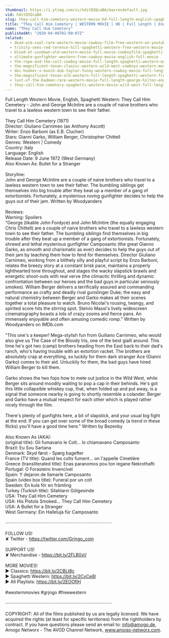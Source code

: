 ```yaml
---
thumbnail: https://i.ytimg.com/vi/hditQSQcaBA/maxresdefault.jpg
vid: hditQSQcaBA
slug: they-call-him-cemetery-western-movie-hd-full-length-english-spaghetti-western
title: "They Call Him Cemetery | WESTERN MOVIE | HD | Full Length | English | Spaghetti Western"
name: "They Call Him Cemetery"
publishedAt: "2020-04-06T02:00:07Z"
related:
  - dead-aim-cool-rare-western-movie-cowboy-film-free-western-on-youtube-english
  - trinity-sees-red-terence-hill-spaghetti-western-free-western-movie-cowboys-full-films
  - blood-at-sundown-old-western-movie-full-movie-cowboyfilm-spaghetti-western-english
  - ultimate-gunfighter-western-free-cowboy-movie-english-full-movie
  - the-rope-and-the-colt-cowboy-movie-full-length-spaghetti-western-english-free-full-westerns
  - the-magnificent-texan-classic-western-wild-west-cowboys-western-movie-english
  - doc-hooker-s-bunch-dub-taylor-funny-western-cowboy-movie-full-length-english
  - the-magnificent-texan-old-western-full-length-spaghetti-western-free-youtube-movie
  - last-of-the-badmen-rare-western-movie-full-length-george-hilton-english-full-movie
  - they-call-him-cemetery-spaghetti-western-movie-wild-west-full-length-english
---
```


Full Length Western Movie, English, Spaghetti Western: They Call Him Cemetery - John and George McIntire are a couple of naive brothers who travel to a lawless western town to see their father.<br />
<br />
They Call Him Cemetery (1971)<br />
Director: Giuliano Carnimeo (as Anthony Ascott)<br />
Writer: Enzo Barboni (as E.B. Clucher)<br />
Stars: Gianni Garko, William Berger, Christopher Chittell <br />
Genres: Western | Comedy <br />
Country: Italy<br />
Language: English<br />
Release Date: 9 June 1972 (West Germany) <br />
Also Known As: Bullet for a Stranger <br />
<br />
Storyline:<br />
John and George McIntire are a couple of naive brothers who travel to a lawless western town to see their father. The bumbling siblings get themselves into big trouble after they beat up a member of a gang of extortionists. Fortunately, a mysterious roving gunfighter decides to help the guys out of their jam. Written by Woodyanders<br />
<br />
Reviews:<br />
Warning: Spoilers<br />
"George (likable John Fordyce) and John McIntire (the equally engaging Chris Chittell) are a couple of naive brothers who travel to a lawless western town to see their father. The bumbling siblings find themselves in big trouble after they beat up a member of a gang of extortionists. Fortunately, shrewd and lethal mysterious gunfighter Camposanto (the great Gianno Garko, as smooth and charismatic as ever) decides to help the guys out of their jam by teaching them how to fend for themselves. Director Giuliano Carnimeo, working from a blithely silly and playful script by Enzo Barboni, relates the breezy story at a constant brisk pace, maintains a properly lighthearted tone throughout, and stages the wacky slapstick brawls and energetic shoot-outs with real verve (the climactic thrilling and dynamic confrontation between our heroes and the bad guys in particular seriously smokes). William Berger delivers a terrifically assured and commanding performance as crafty and deadly rival gunslinger Duke; the easy and natural chemistry between Berger and Garko makes all their scenes together a total pleasure to watch. Bruno Nicolai's rousing, twangy, and spirited score hits the stirring spot. Stelvio Massi's lively widescreen cinematography boasts a lots of crazy zooms and fierce pans. An immensely enjoyable and often amusing comedic romp." Written by Woodyanders on IMDb.com<br />
<br />
"This one's a keeper! Mega-stylish fun from Guiliano Carnimeo, who would also give us The Case of the Bloody Iris, one of the best gialli around. This time he's got two (camp) brothers heading from the East back to their dad's ranch, who's having trouble with an extortion racket. The brothers are absolutely crap at everything, so luckily for them dark stranger Ace (Gianni Garko) comes to their aid. Unluckily for them, the bad guys have hired William Berger to kill them.<br />
<br />
Garko shows the two fops how to mete out justice in the Wild West, while Berger sits around moodily waiting to pop a cap in their behinds. He's got this little collapsible whiskey cup, that, when folded up and put away, is a signal that someone nearby is going to shortly resemble a colander. Berger and Garko have a mutual respect for each other which is played rather nicely through the film. <br />
<br />
There's plenty of gunfights here, a bit of slapstick, and your usual big fight at the end. If you can get over some of the broad comedy (a trend in these flicks) you'll have a good time here." Written by Bezenby<br />
<br />
Also Known As (AKA):<br />
(original title): Gli fumavano le Colt... lo chiamavano Camposanto<br />
Brazil: Eu Sou Sartana<br />
Denmark: Skyd først - Spørg bagefter<br />
France (TV title): Quand les colts fument... on l'appelle Cimetière<br />
Greece (transliterated title): Enas paranomos pou ton legane Nekrothafti<br />
Portugal: O Forasteiro Invencível<br />
Spain: Y dejaron de llamarle Camposanto<br />
Spain (video box title): Funeral por un colt<br />
Sweden: En kula för en främling<br />
Turkey (Turkish title): Silahların Gölgesinde<br />
USA: They Call Him Cemetery<br />
USA: His Pistols Smoked... They Call Him Cemetery<br />
USA: A Bullet for a Stranger<br />
West Germany: Ein Halleluja für Camposanto<br />
<br />
····················································································<br />
<br />
FOLLOW US!<br />
✘ Twitter - https://twitter.com/Grjngo_com<br />
<br />
SUPPORT US!<br />
✘ Merchandise - https://bit.ly/2FLB0sV<br />
<br />
MORE MOVIES! <br />
► Classics: https://bit.ly/2CBLt8c <br />
► Spaghetti Western: https://bit.ly/2CyCe8I <br />
► All Playlists: https://bit.ly/2EOOfIH <br />
<br />
#westernmovies #grjngo #freewestern<br />
<br />
····················································································<br />
<br />
COPYRIGHT: All of the films published by us are legally licensed. We have acquired the rights (at least for specific territories) from the rightholders by contract. If you have questions please send an email to: info@amogo.de, Amogo Networx - The AVOD Channel Network, www.amogo-networx.com.